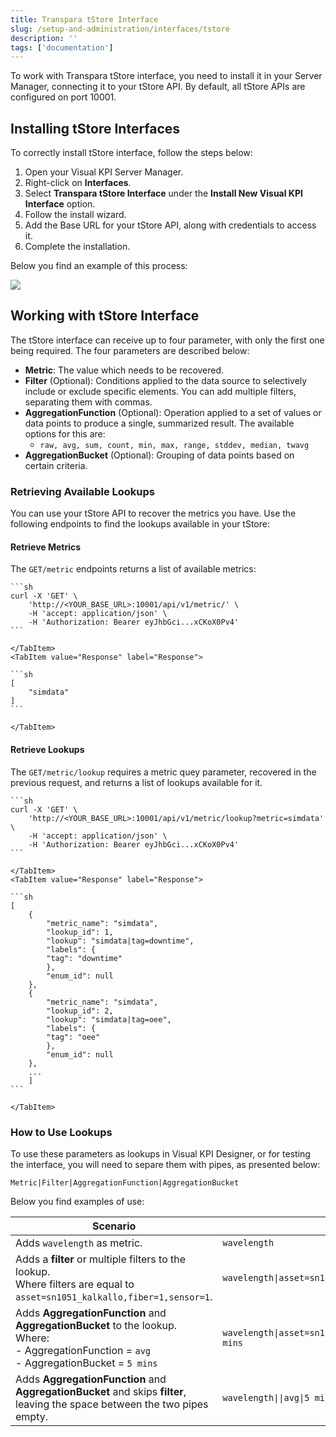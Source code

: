 ```yaml
---
title: Transpara tStore Interface
slug: /setup-and-administration/interfaces/tstore
description: ''
tags: ['documentation']
---
```


To work with Transpara tStore interface, you need to install it in your Server Manager, connecting it to your tStore API. By default, all tStore APIs are configured on port 10001.

## Installing tStore Interfaces

To correctly install tStore interface, follow the steps below:

1. Open your Visual KPI Server Manager.
2. Right-click on **Interfaces**.
3. Select **Transpara tStore Interface** under the **Install New Visual KPI Interface** option.
4. Follow the install wizard.
5. Add the Base URL for your tStore API, along with credentials to access it.
6. Complete the installation.

Below you find an example of this process:

<Image src="media/setup-and-administration/interfaces/working-with-interfaces/tstore/tstore-install.gif"/>

## Working with tStore Interface

The tStore interface can receive up to four parameter, with only the first one being required. The four parameters are described below:

- **Metric**: The value which needs to be recovered.
- **Filter** (Optional): Conditions applied to the data source to selectively include or exclude specific elements. You can add multiple filters, separating them with commas.
- **AggregationFunction** (Optional): Operation applied to a set of values or data points to produce a single, summarized result. The available options for this are:
    - `raw, avg, sum, count, min, max, range, stddev, median, twavg`
- **AggregationBucket** (Optional): Grouping of data points based on certain criteria.

### Retrieving Available Lookups

You can use your tStore API to recover the metrics you have. Use the following endpoints to find the lookups available in your tStore:

#### Retrieve Metrics

The `GET/metric` endpoints returns a list of available metrics:

<Tabs>
    <TabItem value="Request" label="Request">

    ```sh
    curl -X 'GET' \
        'http://<YOUR_BASE_URL>:10001/api/v1/metric/' \
        -H 'accept: application/json' \
        -H 'Authorization: Bearer eyJhbGci...xCKoX0Pv4'
    ```

    </TabItem>
    <TabItem value="Response" label="Response">

    ```sh
    [
        "simdata"
    ]
    ```
    
    </TabItem>
</Tabs>

#### Retrieve Lookups

The `GET/metric/lookup` requires a metric quey parameter, recovered in the previous request, and returns a list of lookups available for it.

<Tabs>
    <TabItem value="Request" label="Request">

    ```sh
    curl -X 'GET' \
        'http://<YOUR_BASE_URL>:10001/api/v1/metric/lookup?metric=simdata' \
        -H 'accept: application/json' \
        -H 'Authorization: Bearer eyJhbGci...xCKoX0Pv4'
    ```

    </TabItem>
    <TabItem value="Response" label="Response">

    ```sh
    [
        {
            "metric_name": "simdata",
            "lookup_id": 1,
            "lookup": "simdata|tag=downtime",
            "labels": {
            "tag": "downtime"
            },
            "enum_id": null
        },
        {
            "metric_name": "simdata",
            "lookup_id": 2,
            "lookup": "simdata|tag=oee",
            "labels": {
            "tag": "oee"
            },
            "enum_id": null
        },
        ...
        ]
    ```
    
    </TabItem>
</Tabs>

### How to Use Lookups

To use these parameters as lookups in Visual KPI Designer, or for testing the interface, you will need to separe them with pipes, as presented below:

```
Metric|Filter|AggregationFunction|AggregationBucket
```

Below you find examples of use:


| Scenario                                                                                                                                                | Example                                                          |
|------------------------------------------------------------------------------------------------------------------------------------------------------------|------------------------------------------------------------------|
| Adds `wavelength` as metric.                                                                                                                           | `wavelength`                                                     |
| Adds a **filter** or multiple filters to the lookup. <br/> Where filters are equal to `asset=sn1051_kalkallo,fiber=1,sensor=1`.                            | `wavelength\|asset=sn1051_kalkallo,fiber=1,sensor=1`             |
| Adds **AggregationFunction** and **AggregationBucket** to the lookup. <br/> Where: <br/> - AggregationFunction = `avg` <br/> - AggregationBucket = `5 mins`| `wavelength\|asset=sn1051_kalkallo,fiber=1,sensor=1\|avg\|5 mins`|
| Adds **AggregationFunction** and **AggregationBucket** and skips **filter**, leaving the space between the two pipes empty.                                | `wavelength\|\|avg\|5 mins`                                      |
